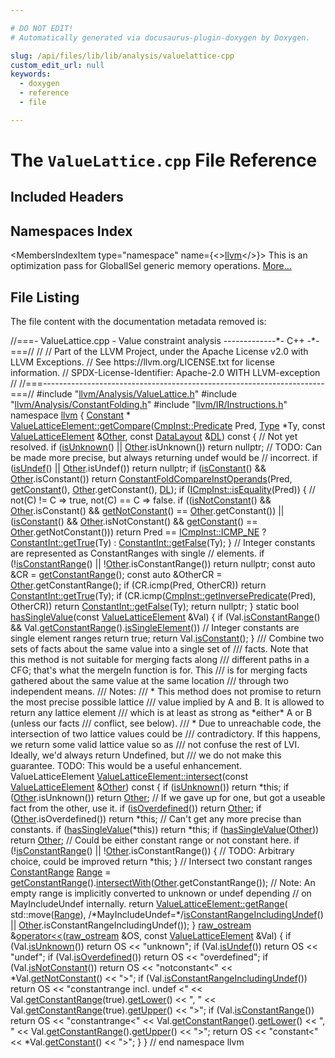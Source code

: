 ```yaml
---

# DO NOT EDIT!
# Automatically generated via docusaurus-plugin-doxygen by Doxygen.

slug: /api/files/lib/lib/analysis/valuelattice-cpp
custom_edit_url: null
keywords:
  - doxygen
  - reference
  - file

---
```





# The `ValueLattice.cpp` File Reference

<DoxygenPage pluginConfig={pluginConfig}>



## Included Headers

<IncludesList>
<IncludesListItem
  filePath="llvm/Analysis/ValueLattice.h"
  permalink="/docs/api/files/include/include/llvm/include/llvm/analysis/valuelattice-h"
  isLocal="true" />
<IncludesListItem
  filePath="llvm/Analysis/ConstantFolding.h"
  permalink="/docs/api/files/include/include/llvm/include/llvm/analysis/constantfolding-h"
  isLocal="true" />
<IncludesListItem
  filePath="llvm/IR/Instructions.h"
  permalink="/docs/api/files/include/include/llvm/include/llvm/ir/instructions-h"
  isLocal="true" />
</IncludesList>

## Namespaces Index

<MembersIndex>

<MembersIndexItem
  type="namespace"
  name={<><a href="/docs/api/namespaces/llvm">llvm</a></>}>
This is an optimization pass for GlobalISel generic memory operations. <a href="/docs/api/namespaces/llvm/#details">More...</a>
</MembersIndexItem>

</MembersIndex>


## File Listing

The file content with the documentation metadata removed is:

<ProgramListing>

<Link id="l00001" /><CodeLine lineNumber="1"><span class="doxyHighlightComment">//===- ValueLattice.cpp - Value constraint analysis -------------&#42;- C++ -&#42;-===//</span></CodeLine>
<Link id="l00002" /><CodeLine lineNumber="2"><span class="doxyHighlightComment">//</span></CodeLine>
<Link id="l00003" /><CodeLine lineNumber="3"><span class="doxyHighlightComment">// Part of the LLVM Project, under the Apache License v2.0 with LLVM Exceptions.</span></CodeLine>
<Link id="l00004" /><CodeLine lineNumber="4"><span class="doxyHighlightComment">// See https://llvm.org/LICENSE.txt for license information.</span></CodeLine>
<Link id="l00005" /><CodeLine lineNumber="5"><span class="doxyHighlightComment">// SPDX-License-Identifier: Apache-2.0 WITH LLVM-exception</span></CodeLine>
<Link id="l00006" /><CodeLine lineNumber="6"><span class="doxyHighlightComment">//</span></CodeLine>
<Link id="l00007" /><CodeLine lineNumber="7"><span class="doxyHighlightComment">//===----------------------------------------------------------------------===//</span></CodeLine>
<Link id="l00008" /><CodeLine lineNumber="8"></CodeLine>
<Link id="l00009" /><CodeLine lineNumber="9"><span class="doxyHighlightPreprocessor">#include &quot;<a href="/docs/api/files/include/include/llvm/include/llvm/analysis/valuelattice-h">llvm/Analysis/ValueLattice.h</a>&quot;</span></CodeLine>
<Link id="l00010" /><CodeLine lineNumber="10"><span class="doxyHighlightPreprocessor">#include &quot;<a href="/docs/api/files/include/include/llvm/include/llvm/analysis/constantfolding-h">llvm/Analysis/ConstantFolding.h</a>&quot;</span></CodeLine>
<Link id="l00011" /><CodeLine lineNumber="11"><span class="doxyHighlightPreprocessor">#include &quot;<a href="/docs/api/files/include/include/llvm/include/llvm/ir/instructions-h">llvm/IR/Instructions.h</a>&quot;</span></CodeLine>
<Link id="l00012" /><CodeLine lineNumber="12"></CodeLine>
<Link id="l00013" /><CodeLine lineNumber="13"><span class="doxyHighlightKeyword">namespace </span><span class="doxyHighlight"><a href="/docs/api/namespaces/llvm">llvm</a> &#123;</span></CodeLine>
<Link id="l00014" /><CodeLine lineNumber="14"><span class="doxyHighlight"><a href="/docs/api/classes/llvm/constant">Constant</a> &#42;</span></CodeLine>
<Link id="l00015" /><CodeLine lineNumber="15" lineLink="/docs/api/classes/llvm/valuelatticeelement/#a28425702df856e59142416e70fc6c43a"><span class="doxyHighlight"><a href="/docs/api/classes/llvm/valuelatticeelement/#a28425702df856e59142416e70fc6c43a">ValueLatticeElement::getCompare</a>(<a href="/docs/api/classes/llvm/cmpinst/#a2be3583dac92a031fa1458d4d992c78b">CmpInst::Predicate</a> Pred, <a href="/docs/api/classes/llvm/type">Type</a> &#42;Ty,</span></CodeLine>
<Link id="l00016" /><CodeLine lineNumber="16"><span class="doxyHighlight">                                </span><span class="doxyHighlightKeyword">const</span><span class="doxyHighlight"> <a href="/docs/api/classes/llvm/valuelatticeelement/#aee232a2f47e3b90163a98f12646b946a">ValueLatticeElement</a> &amp;<a href="/docs/api/namespaces/llvm/#a9eb4f5b98b70ee4fab9614ed58282c1fa6311ae17c1ee52b36e68aaf4ad066387">Other</a>,</span></CodeLine>
<Link id="l00017" /><CodeLine lineNumber="17"><span class="doxyHighlight">                                </span><span class="doxyHighlightKeyword">const</span><span class="doxyHighlight"> <a href="/docs/api/classes/llvm/datalayout">DataLayout</a> &amp;<a href="/docs/api/files/lib/lib/target/lib/target/arm/armslshardening-cpp/#ad467c4ab9119043f9b7750ab986be61a">DL</a>)</span><span class="doxyHighlightKeyword"> const </span><span class="doxyHighlight">&#123;</span></CodeLine>
<Link id="l00018" /><CodeLine lineNumber="18"><span class="doxyHighlight">  </span><span class="doxyHighlightComment">// Not yet resolved.</span></CodeLine>
<Link id="l00019" /><CodeLine lineNumber="19"><span class="doxyHighlight">  </span><span class="doxyHighlightKeywordFlow">if</span><span class="doxyHighlight"> (<a href="/docs/api/classes/llvm/valuelatticeelement/#a68d7fa33cb79b86841e367ef88c245f8">isUnknown</a>() || <a href="/docs/api/namespaces/llvm/#a9eb4f5b98b70ee4fab9614ed58282c1fa6311ae17c1ee52b36e68aaf4ad066387">Other</a>.isUnknown())</span></CodeLine>
<Link id="l00020" /><CodeLine lineNumber="20"><span class="doxyHighlight">    </span><span class="doxyHighlightKeywordFlow">return</span><span class="doxyHighlight"> </span><span class="doxyHighlightKeyword">nullptr</span><span class="doxyHighlight">;</span></CodeLine>
<Link id="l00021" /><CodeLine lineNumber="21"></CodeLine>
<Link id="l00022" /><CodeLine lineNumber="22"><span class="doxyHighlight">  </span><span class="doxyHighlightComment">// TODO: Can be made more precise, but always returning undef would be</span></CodeLine>
<Link id="l00023" /><CodeLine lineNumber="23"><span class="doxyHighlight">  </span><span class="doxyHighlightComment">// incorrect.</span></CodeLine>
<Link id="l00024" /><CodeLine lineNumber="24"><span class="doxyHighlight">  </span><span class="doxyHighlightKeywordFlow">if</span><span class="doxyHighlight"> (<a href="/docs/api/classes/llvm/valuelatticeelement/#a04947cf0017de409235dadda5b662c4d">isUndef</a>() || <a href="/docs/api/namespaces/llvm/#a9eb4f5b98b70ee4fab9614ed58282c1fa6311ae17c1ee52b36e68aaf4ad066387">Other</a>.isUndef())</span></CodeLine>
<Link id="l00025" /><CodeLine lineNumber="25"><span class="doxyHighlight">    </span><span class="doxyHighlightKeywordFlow">return</span><span class="doxyHighlight"> </span><span class="doxyHighlightKeyword">nullptr</span><span class="doxyHighlight">;</span></CodeLine>
<Link id="l00026" /><CodeLine lineNumber="26"></CodeLine>
<Link id="l00027" /><CodeLine lineNumber="27"><span class="doxyHighlight">  </span><span class="doxyHighlightKeywordFlow">if</span><span class="doxyHighlight"> (<a href="/docs/api/classes/llvm/valuelatticeelement/#a62d37ceb318e78806df7e0a928b0eb1c">isConstant</a>() &amp;&amp; <a href="/docs/api/namespaces/llvm/#a9eb4f5b98b70ee4fab9614ed58282c1fa6311ae17c1ee52b36e68aaf4ad066387">Other</a>.isConstant())</span></CodeLine>
<Link id="l00028" /><CodeLine lineNumber="28"><span class="doxyHighlight">    </span><span class="doxyHighlightKeywordFlow">return</span><span class="doxyHighlight"> <a href="/docs/api/namespaces/llvm/#a3cd3a3ec28036937ecebe767498ba55d">ConstantFoldCompareInstOperands</a>(Pred, <a href="/docs/api/classes/llvm/valuelatticeelement/#ab79de6040b9a8bacd648c5916fb36cd9">getConstant</a>(),</span></CodeLine>
<Link id="l00029" /><CodeLine lineNumber="29"><span class="doxyHighlight">                                           <a href="/docs/api/namespaces/llvm/#a9eb4f5b98b70ee4fab9614ed58282c1fa6311ae17c1ee52b36e68aaf4ad066387">Other</a>.getConstant(), <a href="/docs/api/files/lib/lib/target/lib/target/arm/armslshardening-cpp/#ad467c4ab9119043f9b7750ab986be61a">DL</a>);</span></CodeLine>
<Link id="l00030" /><CodeLine lineNumber="30"></CodeLine>
<Link id="l00031" /><CodeLine lineNumber="31"><span class="doxyHighlight">  </span><span class="doxyHighlightKeywordFlow">if</span><span class="doxyHighlight"> (<a href="/docs/api/classes/llvm/icmpinst/#abe8988eef2e6fc2baba032cb22afedd7">ICmpInst::isEquality</a>(Pred)) &#123;</span></CodeLine>
<Link id="l00032" /><CodeLine lineNumber="32"><span class="doxyHighlight">    </span><span class="doxyHighlightComment">// not(C) != C =&gt; true, not(C) == C =&gt; false.</span></CodeLine>
<Link id="l00033" /><CodeLine lineNumber="33"><span class="doxyHighlight">    </span><span class="doxyHighlightKeywordFlow">if</span><span class="doxyHighlight"> ((<a href="/docs/api/classes/llvm/valuelatticeelement/#a3e15dd37f1b32b64bf9ff7c7ad03d70d">isNotConstant</a>() &amp;&amp; <a href="/docs/api/namespaces/llvm/#a9eb4f5b98b70ee4fab9614ed58282c1fa6311ae17c1ee52b36e68aaf4ad066387">Other</a>.isConstant() &amp;&amp;</span></CodeLine>
<Link id="l00034" /><CodeLine lineNumber="34"><span class="doxyHighlight">         <a href="/docs/api/classes/llvm/valuelatticeelement/#a908b087596156c6a6c61275c49bece7d">getNotConstant</a>() == <a href="/docs/api/namespaces/llvm/#a9eb4f5b98b70ee4fab9614ed58282c1fa6311ae17c1ee52b36e68aaf4ad066387">Other</a>.getConstant()) ||</span></CodeLine>
<Link id="l00035" /><CodeLine lineNumber="35"><span class="doxyHighlight">        (<a href="/docs/api/classes/llvm/valuelatticeelement/#a62d37ceb318e78806df7e0a928b0eb1c">isConstant</a>() &amp;&amp; <a href="/docs/api/namespaces/llvm/#a9eb4f5b98b70ee4fab9614ed58282c1fa6311ae17c1ee52b36e68aaf4ad066387">Other</a>.isNotConstant() &amp;&amp;</span></CodeLine>
<Link id="l00036" /><CodeLine lineNumber="36"><span class="doxyHighlight">         <a href="/docs/api/classes/llvm/valuelatticeelement/#ab79de6040b9a8bacd648c5916fb36cd9">getConstant</a>() == <a href="/docs/api/namespaces/llvm/#a9eb4f5b98b70ee4fab9614ed58282c1fa6311ae17c1ee52b36e68aaf4ad066387">Other</a>.getNotConstant()))</span></CodeLine>
<Link id="l00037" /><CodeLine lineNumber="37"><span class="doxyHighlight">      </span><span class="doxyHighlightKeywordFlow">return</span><span class="doxyHighlight"> Pred == <a href="/docs/api/classes/llvm/cmpinst/#a2be3583dac92a031fa1458d4d992c78bac17897ebf2f6a6986280fc3bdf28a30a">ICmpInst::ICMP&#95;NE</a> ? <a href="/docs/api/classes/llvm/constantint/#a82dbbd8e3688b0bc1eedb338864d0d0c">ConstantInt::getTrue</a>(Ty)</span></CodeLine>
<Link id="l00038" /><CodeLine lineNumber="38"><span class="doxyHighlight">                                       : <a href="/docs/api/classes/llvm/constantint/#aa7cce62ac5cc6df09cce0535874336b7">ConstantInt::getFalse</a>(Ty);</span></CodeLine>
<Link id="l00039" /><CodeLine lineNumber="39"><span class="doxyHighlight">  &#125;</span></CodeLine>
<Link id="l00040" /><CodeLine lineNumber="40"></CodeLine>
<Link id="l00041" /><CodeLine lineNumber="41"><span class="doxyHighlight">  </span><span class="doxyHighlightComment">// Integer constants are represented as ConstantRanges with single</span></CodeLine>
<Link id="l00042" /><CodeLine lineNumber="42"><span class="doxyHighlight">  </span><span class="doxyHighlightComment">// elements.</span></CodeLine>
<Link id="l00043" /><CodeLine lineNumber="43"><span class="doxyHighlight">  </span><span class="doxyHighlightKeywordFlow">if</span><span class="doxyHighlight"> (!<a href="/docs/api/classes/llvm/valuelatticeelement/#a7ab774f05d02e4bbe7817798cdf19186">isConstantRange</a>() || !<a href="/docs/api/namespaces/llvm/#a9eb4f5b98b70ee4fab9614ed58282c1fa6311ae17c1ee52b36e68aaf4ad066387">Other</a>.isConstantRange())</span></CodeLine>
<Link id="l00044" /><CodeLine lineNumber="44"><span class="doxyHighlight">    </span><span class="doxyHighlightKeywordFlow">return</span><span class="doxyHighlight"> </span><span class="doxyHighlightKeyword">nullptr</span><span class="doxyHighlight">;</span></CodeLine>
<Link id="l00045" /><CodeLine lineNumber="45"></CodeLine>
<Link id="l00046" /><CodeLine lineNumber="46"><span class="doxyHighlight">  </span><span class="doxyHighlightKeyword">const</span><span class="doxyHighlight"> </span><span class="doxyHighlightKeyword">auto</span><span class="doxyHighlight"> &amp;CR = <a href="/docs/api/classes/llvm/valuelatticeelement/#a73e8c58e4d729c42b5f27e3d847c54f8">getConstantRange</a>();</span></CodeLine>
<Link id="l00047" /><CodeLine lineNumber="47"><span class="doxyHighlight">  </span><span class="doxyHighlightKeyword">const</span><span class="doxyHighlight"> </span><span class="doxyHighlightKeyword">auto</span><span class="doxyHighlight"> &amp;OtherCR = <a href="/docs/api/namespaces/llvm/#a9eb4f5b98b70ee4fab9614ed58282c1fa6311ae17c1ee52b36e68aaf4ad066387">Other</a>.getConstantRange();</span></CodeLine>
<Link id="l00048" /><CodeLine lineNumber="48"><span class="doxyHighlight">  </span><span class="doxyHighlightKeywordFlow">if</span><span class="doxyHighlight"> (CR.icmp(Pred, OtherCR))</span></CodeLine>
<Link id="l00049" /><CodeLine lineNumber="49"><span class="doxyHighlight">    </span><span class="doxyHighlightKeywordFlow">return</span><span class="doxyHighlight"> <a href="/docs/api/classes/llvm/constantint/#a82dbbd8e3688b0bc1eedb338864d0d0c">ConstantInt::getTrue</a>(Ty);</span></CodeLine>
<Link id="l00050" /><CodeLine lineNumber="50"><span class="doxyHighlight">  </span><span class="doxyHighlightKeywordFlow">if</span><span class="doxyHighlight"> (CR.icmp(<a href="/docs/api/classes/llvm/cmpinst/#aa2a54b545d237ecfe450fd1292f7675e">CmpInst::getInversePredicate</a>(Pred), OtherCR))</span></CodeLine>
<Link id="l00051" /><CodeLine lineNumber="51"><span class="doxyHighlight">    </span><span class="doxyHighlightKeywordFlow">return</span><span class="doxyHighlight"> <a href="/docs/api/classes/llvm/constantint/#aa7cce62ac5cc6df09cce0535874336b7">ConstantInt::getFalse</a>(Ty);</span></CodeLine>
<Link id="l00052" /><CodeLine lineNumber="52"></CodeLine>
<Link id="l00053" /><CodeLine lineNumber="53"><span class="doxyHighlight">  </span><span class="doxyHighlightKeywordFlow">return</span><span class="doxyHighlight"> </span><span class="doxyHighlightKeyword">nullptr</span><span class="doxyHighlight">;</span></CodeLine>
<Link id="l00054" /><CodeLine lineNumber="54"><span class="doxyHighlight">&#125;</span></CodeLine>
<Link id="l00055" /><CodeLine lineNumber="55"></CodeLine>
<Link id="l00056" /><CodeLine lineNumber="56" lineLink="/docs/api/namespaces/llvm/#abc80238c61c9232dfd8114e30dbf7c18"><span class="doxyHighlightKeyword">static</span><span class="doxyHighlight"> </span><span class="doxyHighlightKeywordType">bool</span><span class="doxyHighlight"> <a href="/docs/api/namespaces/llvm/#abc80238c61c9232dfd8114e30dbf7c18">hasSingleValue</a>(</span><span class="doxyHighlightKeyword">const</span><span class="doxyHighlight"> <a href="/docs/api/classes/llvm/valuelatticeelement">ValueLatticeElement</a> &amp;Val) &#123;</span></CodeLine>
<Link id="l00057" /><CodeLine lineNumber="57"><span class="doxyHighlight">  </span><span class="doxyHighlightKeywordFlow">if</span><span class="doxyHighlight"> (Val.<a href="/docs/api/classes/llvm/valuelatticeelement/#a7ab774f05d02e4bbe7817798cdf19186">isConstantRange</a>() &amp;&amp; Val.<a href="/docs/api/classes/llvm/valuelatticeelement/#a73e8c58e4d729c42b5f27e3d847c54f8">getConstantRange</a>().<a href="/docs/api/classes/llvm/constantrange/#a91cf2c952ea87d701fe608fe4aaabfe4">isSingleElement</a>())</span></CodeLine>
<Link id="l00058" /><CodeLine lineNumber="58"><span class="doxyHighlight">    </span><span class="doxyHighlightComment">// Integer constants are single element ranges</span></CodeLine>
<Link id="l00059" /><CodeLine lineNumber="59"><span class="doxyHighlight">    </span><span class="doxyHighlightKeywordFlow">return</span><span class="doxyHighlight"> </span><span class="doxyHighlightKeyword">true</span><span class="doxyHighlight">;</span></CodeLine>
<Link id="l00060" /><CodeLine lineNumber="60"><span class="doxyHighlight">  </span><span class="doxyHighlightKeywordFlow">return</span><span class="doxyHighlight"> Val.<a href="/docs/api/classes/llvm/valuelatticeelement/#a62d37ceb318e78806df7e0a928b0eb1c">isConstant</a>();</span></CodeLine>
<Link id="l00061" /><CodeLine lineNumber="61"><span class="doxyHighlight">&#125;</span></CodeLine>
<Link id="l00062" /><CodeLine lineNumber="62"></CodeLine>
<Link id="l00063" /><CodeLine lineNumber="63"><span class="doxyHighlightComment">/// Combine two sets of facts about the same value into a single set of</span></CodeLine>
<Link id="l00064" /><CodeLine lineNumber="64"><span class="doxyHighlightComment">/// facts.  Note that this method is not suitable for merging facts along</span></CodeLine>
<Link id="l00065" /><CodeLine lineNumber="65"><span class="doxyHighlightComment">/// different paths in a CFG; that&#39;s what the mergeIn function is for.  This</span></CodeLine>
<Link id="l00066" /><CodeLine lineNumber="66"><span class="doxyHighlightComment">/// is for merging facts gathered about the same value at the same location</span></CodeLine>
<Link id="l00067" /><CodeLine lineNumber="67"><span class="doxyHighlightComment">/// through two independent means.</span></CodeLine>
<Link id="l00068" /><CodeLine lineNumber="68"><span class="doxyHighlightComment">/// Notes:</span></CodeLine>
<Link id="l00069" /><CodeLine lineNumber="69"><span class="doxyHighlightComment">/// &#42; This method does not promise to return the most precise possible lattice</span></CodeLine>
<Link id="l00070" /><CodeLine lineNumber="70"><span class="doxyHighlightComment">///   value implied by A and B.  It is allowed to return any lattice element</span></CodeLine>
<Link id="l00071" /><CodeLine lineNumber="71"><span class="doxyHighlightComment">///   which is at least as strong as &#42;either&#42; A or B (unless our facts</span></CodeLine>
<Link id="l00072" /><CodeLine lineNumber="72"><span class="doxyHighlightComment">///   conflict, see below).</span></CodeLine>
<Link id="l00073" /><CodeLine lineNumber="73"><span class="doxyHighlightComment">/// &#42; Due to unreachable code, the intersection of two lattice values could be</span></CodeLine>
<Link id="l00074" /><CodeLine lineNumber="74"><span class="doxyHighlightComment">///   contradictory.  If this happens, we return some valid lattice value so as</span></CodeLine>
<Link id="l00075" /><CodeLine lineNumber="75"><span class="doxyHighlightComment">///   not confuse the rest of LVI.  Ideally, we&#39;d always return Undefined, but</span></CodeLine>
<Link id="l00076" /><CodeLine lineNumber="76"><span class="doxyHighlightComment">///   we do not make this guarantee.  TODO: This would be a useful enhancement.</span></CodeLine>
<Link id="l00077" /><CodeLine lineNumber="77"><span class="doxyHighlight">ValueLatticeElement</span></CodeLine>
<Link id="l00078" /><CodeLine lineNumber="78" lineLink="/docs/api/classes/llvm/valuelatticeelement/#a975cd575019795ff8714252a22f27c26"><span class="doxyHighlight"><a href="/docs/api/classes/llvm/valuelatticeelement/#a975cd575019795ff8714252a22f27c26">ValueLatticeElement::intersect</a>(</span><span class="doxyHighlightKeyword">const</span><span class="doxyHighlight"> <a href="/docs/api/classes/llvm/valuelatticeelement/#aee232a2f47e3b90163a98f12646b946a">ValueLatticeElement</a> &amp;<a href="/docs/api/namespaces/llvm/#a9eb4f5b98b70ee4fab9614ed58282c1fa6311ae17c1ee52b36e68aaf4ad066387">Other</a>)</span><span class="doxyHighlightKeyword"> const </span><span class="doxyHighlight">&#123;</span></CodeLine>
<Link id="l00079" /><CodeLine lineNumber="79"><span class="doxyHighlight">  </span><span class="doxyHighlightKeywordFlow">if</span><span class="doxyHighlight"> (<a href="/docs/api/classes/llvm/valuelatticeelement/#a68d7fa33cb79b86841e367ef88c245f8">isUnknown</a>())</span></CodeLine>
<Link id="l00080" /><CodeLine lineNumber="80"><span class="doxyHighlight">    </span><span class="doxyHighlightKeywordFlow">return</span><span class="doxyHighlight"> &#42;</span><span class="doxyHighlightKeyword">this</span><span class="doxyHighlight">;</span></CodeLine>
<Link id="l00081" /><CodeLine lineNumber="81"><span class="doxyHighlight">  </span><span class="doxyHighlightKeywordFlow">if</span><span class="doxyHighlight"> (<a href="/docs/api/namespaces/llvm/#a9eb4f5b98b70ee4fab9614ed58282c1fa6311ae17c1ee52b36e68aaf4ad066387">Other</a>.isUnknown())</span></CodeLine>
<Link id="l00082" /><CodeLine lineNumber="82"><span class="doxyHighlight">    </span><span class="doxyHighlightKeywordFlow">return</span><span class="doxyHighlight"> <a href="/docs/api/namespaces/llvm/#a9eb4f5b98b70ee4fab9614ed58282c1fa6311ae17c1ee52b36e68aaf4ad066387">Other</a>;</span></CodeLine>
<Link id="l00083" /><CodeLine lineNumber="83"></CodeLine>
<Link id="l00084" /><CodeLine lineNumber="84"><span class="doxyHighlight">  </span><span class="doxyHighlightComment">// If we gave up for one, but got a useable fact from the other, use it.</span></CodeLine>
<Link id="l00085" /><CodeLine lineNumber="85"><span class="doxyHighlight">  </span><span class="doxyHighlightKeywordFlow">if</span><span class="doxyHighlight"> (<a href="/docs/api/classes/llvm/valuelatticeelement/#a226c3252bd1261be2ff904697586f6d8">isOverdefined</a>())</span></CodeLine>
<Link id="l00086" /><CodeLine lineNumber="86"><span class="doxyHighlight">    </span><span class="doxyHighlightKeywordFlow">return</span><span class="doxyHighlight"> <a href="/docs/api/namespaces/llvm/#a9eb4f5b98b70ee4fab9614ed58282c1fa6311ae17c1ee52b36e68aaf4ad066387">Other</a>;</span></CodeLine>
<Link id="l00087" /><CodeLine lineNumber="87"><span class="doxyHighlight">  </span><span class="doxyHighlightKeywordFlow">if</span><span class="doxyHighlight"> (<a href="/docs/api/namespaces/llvm/#a9eb4f5b98b70ee4fab9614ed58282c1fa6311ae17c1ee52b36e68aaf4ad066387">Other</a>.isOverdefined())</span></CodeLine>
<Link id="l00088" /><CodeLine lineNumber="88"><span class="doxyHighlight">    </span><span class="doxyHighlightKeywordFlow">return</span><span class="doxyHighlight"> &#42;</span><span class="doxyHighlightKeyword">this</span><span class="doxyHighlight">;</span></CodeLine>
<Link id="l00089" /><CodeLine lineNumber="89"></CodeLine>
<Link id="l00090" /><CodeLine lineNumber="90"><span class="doxyHighlight">  </span><span class="doxyHighlightComment">// Can&#39;t get any more precise than constants.</span></CodeLine>
<Link id="l00091" /><CodeLine lineNumber="91"><span class="doxyHighlight">  </span><span class="doxyHighlightKeywordFlow">if</span><span class="doxyHighlight"> (<a href="/docs/api/namespaces/llvm/#abc80238c61c9232dfd8114e30dbf7c18">hasSingleValue</a>(&#42;</span><span class="doxyHighlightKeyword">this</span><span class="doxyHighlight">))</span></CodeLine>
<Link id="l00092" /><CodeLine lineNumber="92"><span class="doxyHighlight">    </span><span class="doxyHighlightKeywordFlow">return</span><span class="doxyHighlight"> &#42;</span><span class="doxyHighlightKeyword">this</span><span class="doxyHighlight">;</span></CodeLine>
<Link id="l00093" /><CodeLine lineNumber="93"><span class="doxyHighlight">  </span><span class="doxyHighlightKeywordFlow">if</span><span class="doxyHighlight"> (<a href="/docs/api/namespaces/llvm/#abc80238c61c9232dfd8114e30dbf7c18">hasSingleValue</a>(<a href="/docs/api/namespaces/llvm/#a9eb4f5b98b70ee4fab9614ed58282c1fa6311ae17c1ee52b36e68aaf4ad066387">Other</a>))</span></CodeLine>
<Link id="l00094" /><CodeLine lineNumber="94"><span class="doxyHighlight">    </span><span class="doxyHighlightKeywordFlow">return</span><span class="doxyHighlight"> <a href="/docs/api/namespaces/llvm/#a9eb4f5b98b70ee4fab9614ed58282c1fa6311ae17c1ee52b36e68aaf4ad066387">Other</a>;</span></CodeLine>
<Link id="l00095" /><CodeLine lineNumber="95"></CodeLine>
<Link id="l00096" /><CodeLine lineNumber="96"><span class="doxyHighlight">  </span><span class="doxyHighlightComment">// Could be either constant range or not constant here.</span></CodeLine>
<Link id="l00097" /><CodeLine lineNumber="97"><span class="doxyHighlight">  </span><span class="doxyHighlightKeywordFlow">if</span><span class="doxyHighlight"> (!<a href="/docs/api/classes/llvm/valuelatticeelement/#a7ab774f05d02e4bbe7817798cdf19186">isConstantRange</a>() || !<a href="/docs/api/namespaces/llvm/#a9eb4f5b98b70ee4fab9614ed58282c1fa6311ae17c1ee52b36e68aaf4ad066387">Other</a>.isConstantRange()) &#123;</span></CodeLine>
<Link id="l00098" /><CodeLine lineNumber="98"><span class="doxyHighlight">    </span><span class="doxyHighlightComment">// TODO: Arbitrary choice, could be improved</span></CodeLine>
<Link id="l00099" /><CodeLine lineNumber="99"><span class="doxyHighlight">    </span><span class="doxyHighlightKeywordFlow">return</span><span class="doxyHighlight"> &#42;</span><span class="doxyHighlightKeyword">this</span><span class="doxyHighlight">;</span></CodeLine>
<Link id="l00100" /><CodeLine lineNumber="100"><span class="doxyHighlight">  &#125;</span></CodeLine>
<Link id="l00101" /><CodeLine lineNumber="101"></CodeLine>
<Link id="l00102" /><CodeLine lineNumber="102"><span class="doxyHighlight">  </span><span class="doxyHighlightComment">// Intersect two constant ranges</span></CodeLine>
<Link id="l00103" /><CodeLine lineNumber="103"><span class="doxyHighlight">  <a href="/docs/api/classes/llvm/constantrange">ConstantRange</a> <a href="/docs/api/classes/llvm/valuelatticeelement/#a5e4bbabfbc657ba3dc53158d93776bd7">Range</a> =</span></CodeLine>
<Link id="l00104" /><CodeLine lineNumber="104"><span class="doxyHighlight">      <a href="/docs/api/classes/llvm/valuelatticeelement/#a73e8c58e4d729c42b5f27e3d847c54f8">getConstantRange</a>().<a href="/docs/api/classes/llvm/constantrange/#ac098fe4f07549fb029fbf950dbe78fd3">intersectWith</a>(<a href="/docs/api/namespaces/llvm/#a9eb4f5b98b70ee4fab9614ed58282c1fa6311ae17c1ee52b36e68aaf4ad066387">Other</a>.getConstantRange());</span></CodeLine>
<Link id="l00105" /><CodeLine lineNumber="105"><span class="doxyHighlight">  </span><span class="doxyHighlightComment">// Note: An empty range is implicitly converted to unknown or undef depending</span></CodeLine>
<Link id="l00106" /><CodeLine lineNumber="106"><span class="doxyHighlight">  </span><span class="doxyHighlightComment">// on MayIncludeUndef internally.</span></CodeLine>
<Link id="l00107" /><CodeLine lineNumber="107"><span class="doxyHighlight">  </span><span class="doxyHighlightKeywordFlow">return</span><span class="doxyHighlight"> <a href="/docs/api/classes/llvm/valuelatticeelement/#a1fa37f9808504c2a3d588ec0aa1532ac">ValueLatticeElement::getRange</a>(</span></CodeLine>
<Link id="l00108" /><CodeLine lineNumber="108"><span class="doxyHighlight">      std::move(<a href="/docs/api/classes/llvm/valuelatticeelement/#a5e4bbabfbc657ba3dc53158d93776bd7">Range</a>), </span><span class="doxyHighlightComment">/&#42;MayIncludeUndef=&#42;/</span><span class="doxyHighlight"><a href="/docs/api/classes/llvm/valuelatticeelement/#a2a2c134b14dc9616963c42ceebccc1c7">isConstantRangeIncludingUndef</a>() ||</span></CodeLine>
<Link id="l00109" /><CodeLine lineNumber="109"><span class="doxyHighlight">                            <a href="/docs/api/namespaces/llvm/#a9eb4f5b98b70ee4fab9614ed58282c1fa6311ae17c1ee52b36e68aaf4ad066387">Other</a>.isConstantRangeIncludingUndef());</span></CodeLine>
<Link id="l00110" /><CodeLine lineNumber="110"><span class="doxyHighlight">&#125;</span></CodeLine>
<Link id="l00111" /><CodeLine lineNumber="111"></CodeLine>
<Link id="l00112" /><CodeLine lineNumber="112" lineLink="/docs/api/namespaces/llvm/#a5a073f05ad3bd5b6b413fcd8cffdf0ed"><span class="doxyHighlight"><a href="/docs/api/classes/llvm/raw-ostream">raw&#95;ostream</a> &amp;<a href="/docs/api/namespaces/llvm/#ab89f1db02887aa569176f0e29622eb47">operator&lt;&lt;</a>(<a href="/docs/api/classes/llvm/raw-ostream">raw&#95;ostream</a> &amp;OS, </span><span class="doxyHighlightKeyword">const</span><span class="doxyHighlight"> <a href="/docs/api/classes/llvm/valuelatticeelement">ValueLatticeElement</a> &amp;Val) &#123;</span></CodeLine>
<Link id="l00113" /><CodeLine lineNumber="113"><span class="doxyHighlight">  </span><span class="doxyHighlightKeywordFlow">if</span><span class="doxyHighlight"> (Val.<a href="/docs/api/classes/llvm/valuelatticeelement/#a68d7fa33cb79b86841e367ef88c245f8">isUnknown</a>())</span></CodeLine>
<Link id="l00114" /><CodeLine lineNumber="114"><span class="doxyHighlight">    </span><span class="doxyHighlightKeywordFlow">return</span><span class="doxyHighlight"> OS &lt;&lt; </span><span class="doxyHighlightStringLiteral">&quot;unknown&quot;</span><span class="doxyHighlight">;</span></CodeLine>
<Link id="l00115" /><CodeLine lineNumber="115"><span class="doxyHighlight">  </span><span class="doxyHighlightKeywordFlow">if</span><span class="doxyHighlight"> (Val.<a href="/docs/api/classes/llvm/valuelatticeelement/#a04947cf0017de409235dadda5b662c4d">isUndef</a>())</span></CodeLine>
<Link id="l00116" /><CodeLine lineNumber="116"><span class="doxyHighlight">    </span><span class="doxyHighlightKeywordFlow">return</span><span class="doxyHighlight"> OS &lt;&lt; </span><span class="doxyHighlightStringLiteral">&quot;undef&quot;</span><span class="doxyHighlight">;</span></CodeLine>
<Link id="l00117" /><CodeLine lineNumber="117"><span class="doxyHighlight">  </span><span class="doxyHighlightKeywordFlow">if</span><span class="doxyHighlight"> (Val.<a href="/docs/api/classes/llvm/valuelatticeelement/#a226c3252bd1261be2ff904697586f6d8">isOverdefined</a>())</span></CodeLine>
<Link id="l00118" /><CodeLine lineNumber="118"><span class="doxyHighlight">    </span><span class="doxyHighlightKeywordFlow">return</span><span class="doxyHighlight"> OS &lt;&lt; </span><span class="doxyHighlightStringLiteral">&quot;overdefined&quot;</span><span class="doxyHighlight">;</span></CodeLine>
<Link id="l00119" /><CodeLine lineNumber="119"></CodeLine>
<Link id="l00120" /><CodeLine lineNumber="120"><span class="doxyHighlight">  </span><span class="doxyHighlightKeywordFlow">if</span><span class="doxyHighlight"> (Val.<a href="/docs/api/classes/llvm/valuelatticeelement/#a3e15dd37f1b32b64bf9ff7c7ad03d70d">isNotConstant</a>())</span></CodeLine>
<Link id="l00121" /><CodeLine lineNumber="121"><span class="doxyHighlight">    </span><span class="doxyHighlightKeywordFlow">return</span><span class="doxyHighlight"> OS &lt;&lt; </span><span class="doxyHighlightStringLiteral">&quot;notconstant&lt;&quot;</span><span class="doxyHighlight"> &lt;&lt; &#42;Val.<a href="/docs/api/classes/llvm/valuelatticeelement/#a908b087596156c6a6c61275c49bece7d">getNotConstant</a>() &lt;&lt; </span><span class="doxyHighlightStringLiteral">&quot;&gt;&quot;</span><span class="doxyHighlight">;</span></CodeLine>
<Link id="l00122" /><CodeLine lineNumber="122"></CodeLine>
<Link id="l00123" /><CodeLine lineNumber="123"><span class="doxyHighlight">  </span><span class="doxyHighlightKeywordFlow">if</span><span class="doxyHighlight"> (Val.<a href="/docs/api/classes/llvm/valuelatticeelement/#a2a2c134b14dc9616963c42ceebccc1c7">isConstantRangeIncludingUndef</a>())</span></CodeLine>
<Link id="l00124" /><CodeLine lineNumber="124"><span class="doxyHighlight">    </span><span class="doxyHighlightKeywordFlow">return</span><span class="doxyHighlight"> OS &lt;&lt; </span><span class="doxyHighlightStringLiteral">&quot;constantrange incl. undef &lt;&quot;</span></CodeLine>
<Link id="l00125" /><CodeLine lineNumber="125"><span class="doxyHighlight">              &lt;&lt; Val.<a href="/docs/api/classes/llvm/valuelatticeelement/#a73e8c58e4d729c42b5f27e3d847c54f8">getConstantRange</a>(</span><span class="doxyHighlightKeyword">true</span><span class="doxyHighlight">).<a href="/docs/api/classes/llvm/constantrange/#a23f4339e49343721146062b10c144052">getLower</a>() &lt;&lt; </span><span class="doxyHighlightStringLiteral">&quot;, &quot;</span></CodeLine>
<Link id="l00126" /><CodeLine lineNumber="126"><span class="doxyHighlight">              &lt;&lt; Val.<a href="/docs/api/classes/llvm/valuelatticeelement/#a73e8c58e4d729c42b5f27e3d847c54f8">getConstantRange</a>(</span><span class="doxyHighlightKeyword">true</span><span class="doxyHighlight">).<a href="/docs/api/classes/llvm/constantrange/#aa1955c426e1ff66455b4bb6657ee995d">getUpper</a>() &lt;&lt; </span><span class="doxyHighlightStringLiteral">&quot;&gt;&quot;</span><span class="doxyHighlight">;</span></CodeLine>
<Link id="l00127" /><CodeLine lineNumber="127"></CodeLine>
<Link id="l00128" /><CodeLine lineNumber="128"><span class="doxyHighlight">  </span><span class="doxyHighlightKeywordFlow">if</span><span class="doxyHighlight"> (Val.<a href="/docs/api/classes/llvm/valuelatticeelement/#a7ab774f05d02e4bbe7817798cdf19186">isConstantRange</a>())</span></CodeLine>
<Link id="l00129" /><CodeLine lineNumber="129"><span class="doxyHighlight">    </span><span class="doxyHighlightKeywordFlow">return</span><span class="doxyHighlight"> OS &lt;&lt; </span><span class="doxyHighlightStringLiteral">&quot;constantrange&lt;&quot;</span><span class="doxyHighlight"> &lt;&lt; Val.<a href="/docs/api/classes/llvm/valuelatticeelement/#a73e8c58e4d729c42b5f27e3d847c54f8">getConstantRange</a>().<a href="/docs/api/classes/llvm/constantrange/#a23f4339e49343721146062b10c144052">getLower</a>() &lt;&lt; </span><span class="doxyHighlightStringLiteral">&quot;, &quot;</span></CodeLine>
<Link id="l00130" /><CodeLine lineNumber="130"><span class="doxyHighlight">              &lt;&lt; Val.<a href="/docs/api/classes/llvm/valuelatticeelement/#a73e8c58e4d729c42b5f27e3d847c54f8">getConstantRange</a>().<a href="/docs/api/classes/llvm/constantrange/#aa1955c426e1ff66455b4bb6657ee995d">getUpper</a>() &lt;&lt; </span><span class="doxyHighlightStringLiteral">&quot;&gt;&quot;</span><span class="doxyHighlight">;</span></CodeLine>
<Link id="l00131" /><CodeLine lineNumber="131"><span class="doxyHighlight">  </span><span class="doxyHighlightKeywordFlow">return</span><span class="doxyHighlight"> OS &lt;&lt; </span><span class="doxyHighlightStringLiteral">&quot;constant&lt;&quot;</span><span class="doxyHighlight"> &lt;&lt; &#42;Val.<a href="/docs/api/classes/llvm/valuelatticeelement/#ab79de6040b9a8bacd648c5916fb36cd9">getConstant</a>() &lt;&lt; </span><span class="doxyHighlightStringLiteral">&quot;&gt;&quot;</span><span class="doxyHighlight">;</span></CodeLine>
<Link id="l00132" /><CodeLine lineNumber="132"><span class="doxyHighlight">&#125;</span></CodeLine>
<Link id="l00133" /><CodeLine lineNumber="133"><span class="doxyHighlight">&#125; </span><span class="doxyHighlightComment">// end namespace llvm</span></CodeLine>

</ProgramListing>


</DoxygenPage>
